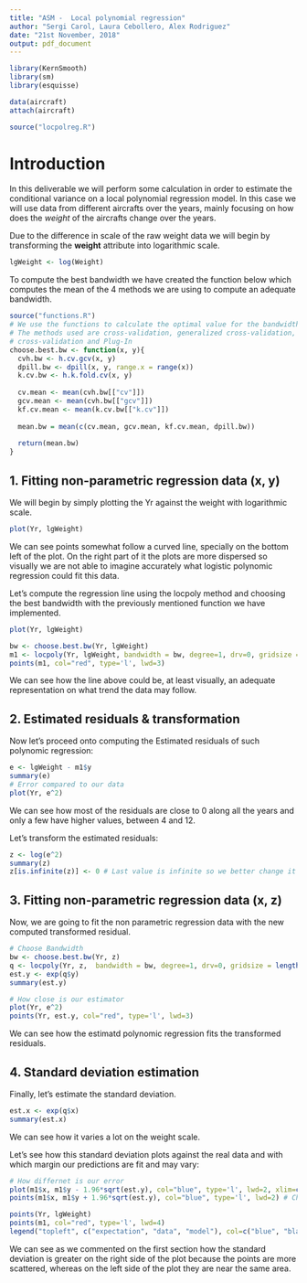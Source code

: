 ```yaml
---
title: "ASM -  Local polynomial regression"
author: "Sergi Carol, Laura Cebollero, Alex Rodriguez"
date: "21st November, 2018"
output: pdf_document
---
```


```r
library(KernSmooth)
library(sm)
library(esquisse)

data(aircraft)
attach(aircraft)

source("locpolreg.R")

```

# Introduction
In this deliverable we will perform some calculation in order to estimate the conditional variance on a local polynomial regression model. In this case we will use data from different aircrafts over the years, mainly focusing on how does the _weight_ of the aircrafts change over the years.


Due to the difference in scale of the raw weight data we will begin by transforming the __weight__ attribute into logarithmic scale.

```r
lgWeight <- log(Weight)
```

To compute the best bandwidth we have created the function below which computes the mean of the 4 methods we are using to compute an adequate bandwidth.

```r
source("functions.R")
# We use the functions to calculate the optimal value for the bandwidth. 
# The methods used are cross-validation, generalized cross-validation, 10-fold
# cross-validation and Plug-In
choose.best.bw <- function(x, y){
  cvh.bw <- h.cv.gcv(x, y)
  dpill.bw <- dpill(x, y, range.x = range(x))
  k.cv.bw <- h.k.fold.cv(x, y)
  
  cv.mean <- mean(cvh.bw[["cv"]])
  gcv.mean <- mean(cvh.bw[["gcv"]])
  kf.cv.mean <- mean(k.cv.bw[["k.cv"]])
  
  mean.bw = mean(c(cv.mean, gcv.mean, kf.cv.mean, dpill.bw))
  
  return(mean.bw)
}
```

## 1. Fitting non-parametric regression data (x, y)

We will begin by simply plotting the Yr against the weight with logarithmic scale.

```r
plot(Yr, lgWeight)
```
We can see points somewhat follow a curved line, specially on the bottom left of the plot. On the right part of it the plots are more dispersed so visually we are not able to imagine accurately what logistic polynomic regression could fit this data.

Let's compute the regression line using the locpoly method and choosing the best bandwidth with the previously mentioned function we have implemented.

```r
plot(Yr, lgWeight)

bw <- choose.best.bw(Yr, lgWeight)
m1 <- locpoly(Yr, lgWeight, bandwidth = bw, degree=1, drv=0, gridsize = length(Yr))
points(m1, col="red", type='l', lwd=3)
```
We can see how the line above could be, at least visually, an adequate representation on what trend the data may follow.

## 2. Estimated residuals & transformation
Now let's proceed onto computing the Estimated residuals of such polynomic regression:
```r
e <- lgWeight - m1$y
summary(e)
# Error compared to our data
plot(Yr, e^2)
```
We can see how most of the residuals are close to 0 along all the years and only a few have higher values, between 4 and 12.

Let's transform the estimated residuals:
```r
z <- log(e^2)
summary(z)
z[is.infinite(z)] <- 0 # Last value is infinite so we better change it to 0
```

## 3. Fitting non-parametric regression data (x, z)

Now, we are going to fit the non parametric regression data with the new computed transformed residual.

```r
# Choose Bandwidth
bw <- choose.best.bw(Yr, z)
q <- locpoly(Yr, z,  bandwidth = bw, degree=1, drv=0, gridsize = length(Yr)) 
est.y <- exp(q$y)
summary(est.y)

# How close is our estimator
plot(Yr, e^2)
points(Yr, est.y, col="red", type='l', lwd=3)
```
We can see how the estimatd polynomic regression fits the transformed residuals.


## 4. Standard deviation estimation

Finally, let's estimate the standard deviation.
```r
est.x <- exp(q$x)
summary(est.x)
```
We can see how it varies a lot on the weight scale.


Let's see how this standard deviation plots against the real data and with which margin our predictions are fit and may vary:

```r
# How differnet is our error
plot(m1$x, m1$y - 1.96*sqrt(est.y), col="blue", type='l', lwd=2, xlim=c(15,90), ylim=c(6,12)) # Check this bc wtf is this plot maybe I understood it wrong
points(m1$x, m1$y + 1.96*sqrt(est.y), col="blue", type='l', lwd=2) # Check this bc wtf is this plot maybe I understood it wrong

points(Yr, lgWeight)
points(m1, col="red", type='l', lwd=4)
legend("topleft", c("expectation", "data", "model"), col=c("blue", "black", "red"), pch=15)
```

We can see as we commented on the first section how the standard deviation is greater on the right side of the plot because the points are more scattered, whereas on the left side of the plot they are near the same area.